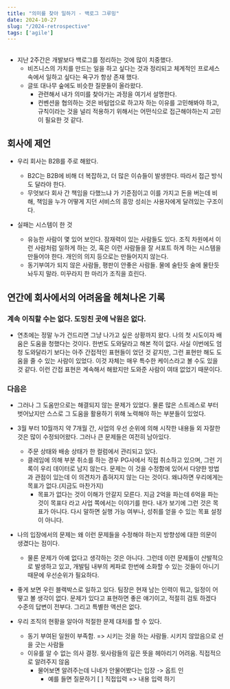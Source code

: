```yaml
---
title: "의미를 찾아 일하기 - 백로그 그루밍"
date: 2024-10-27
slug: "/2024-retrospective"
tags: ['agile']
---
```


##
- 지난 2주간은 개발보다 백로그를 정리하는 것에 많이 치중했다.
  - 비즈니스의 가치를 만드는 일을 하고 싶다는 것과 정리되고 체계적인 프로세스 속에서 일하고 싶다는 욕구가 항상 존재 했다.
  - 글또 대나무 숲에도 비슷한 질문들이 올라왔다.
    - 관련해서 내가 의미를 찾아가는 과정을 여기서 설명한다.
    - 컨벤션을 협의하는 것은 바텀업으로 하고자 하는 이유를 고민해봐야 하고, 규칙이라는 것을 널리 적용하기 위해서는 어떤식으로 접근해야하는지 고민이 필요한 것 같다.


## 회사에 제언
- 우리 회사는 B2B를 주로 해왔다.
  - B2C는 B2B에 비해 더 복잡하고, 더 많은 이슈들이 발생한다. 따라서 접근 방식도 달라야 한다.
  - 무엇보다 회사 간 책임을 다했느냐 가 기준점이고 이를 가지고 돈을 버는데 비해, 책임을 누가 어떻게 지던 서비스의 흥망 성쇠는 사용자에게 달려있는 구조이다.

- 실패는 시스템이 한 것
  - 유능한 사람이 몇 있어 보인다. 잠재력이 있는 사람들도 있다. 조직 차원에서 이런 사람처럼 일하게 하는 것, 혹은 이런 사람들을 잘 서포트 하게 하는 시스템을 만들어야 한다. 개인의 의지 등으로는 만들어지지 않는다.
  - 동기부여가 되지 않은 사람들, 평판이 안좋은 사람들. 물에 술탄듯 술에 물탄듯 놔두지 말라. 미꾸라지 한 마리가 조직을 흐린다.

## 연간에 회사에서의 어려움을 헤쳐나온 기록

###  계속 이직할 수는 없다. 도밍친 곳에 낙원은 없다.
- 연초에는 정말 누가 건드리면 그냥 나가고 싶은 상황까지 왔다. 나의 첫 시도이자 배움은 도움을 청했다는 것이다. 한번도 도와달라고 해본 적이 없다. 사실 이번에도 엄청 도와달라기 보다는 아주 간접적인 표현들이 었던 것 같지만, 그런 표현만 해도 도움을 줄 수 있는 사람이 있었다. 이것 자체는 매우 특수한 케이스라고 볼 수도 있을 것 같다. 이런 간접 표현은 계속해서 해왔지만 도와준 사람이 여태 없었기 때문이다.

### 다음은
- 그러나 그 도움만으로는 해결되지 않는 문제가 있었다. 물론 많은 스트레스로 부터 벗어났지만 스스로 그 도움을 활용하기 위해 노력해야 하는 부분들이 있었다.

- 3월 부터 10월까지 약 7개월 간, 사업의 우선 순위에 의해 시작한 내용들 외 자잘한 것은 많이 수정되어왔다. 그러나 큰 문제들은 여전히 남아있다.
  - 주문 상태와 배송 상태가 한 컬럼에서 관리되고 있다.
  - 클레임에 의해 부분 취소를 하는 경우 PG사에서 직접 취소하고 있으며, 그런 기록이 우리 데이터로 남지 않는다. 문제는 이 것을 수정함에 있어서 다양한 방법과 관점이 있는데 이 의견차가 좁혀지지 않는 다는 것이다. 왜냐하면 우리에게는 목표가 없다.(지금도 마찬가지)
    - 목표가 없다는 것이 이해가 안갈지 모른다. 지금 2억을 파는데 6억을 파는 것이 목표다 라고 사업 쪽에서는 이야기를 한다. 내가 보기에 그런 것은 목표가 아니다. 다시 말하면 실행 가능 여부나, 성취를 얻을 수 있는 목표 설정이 아니다.

- 나의 입장에서의 문제는 왜 이런 문제들을 수정해야 하는지 방향성에 대한 의문이 생겼다는 점이다.
  - 물론 문제가 아예 없다고 생각하는 것은 아니다. 그런데 이런 문제들이 산발적으로 발생하고 있고, 개발팀 내부의 케파로 한번에 소화할 수 있는 것들이 아니기 때문에 우선순위가 필요하다.

- 좋게 보면 우린 블랙박스로 일하고 있다. 팀장은 현재 남는 인력이 뭐고, 일정이 어떻고 볼 생각이 없다. 문제가 있다고 표현하면 좋은 얘기이고, 적절히 검토 하겠다 수준의 답변이 전부다. 그리고 특별한 액션은 없다.


- 우리 조직의 현황을 알아야 적절한 문제 대처를 할 수 있다.
  - 동기 부여된 일원이 부족함. => 시키는 것을 하는 사람들. 시키지 않았음으로 선을 긋는 사람들
  - 이유를 알 수 없는 의사 결정. 윗사람들의 깊은 뜻을 헤아리기 어려움. 직접적으로 알려주지 않음
    - 물어보면 알려주는데 니네가 안물어봤다는 입장 -> 옵트 인
      - 예를 들면 질문하기 [ ] 직접입력 => 내용 입력 하기
